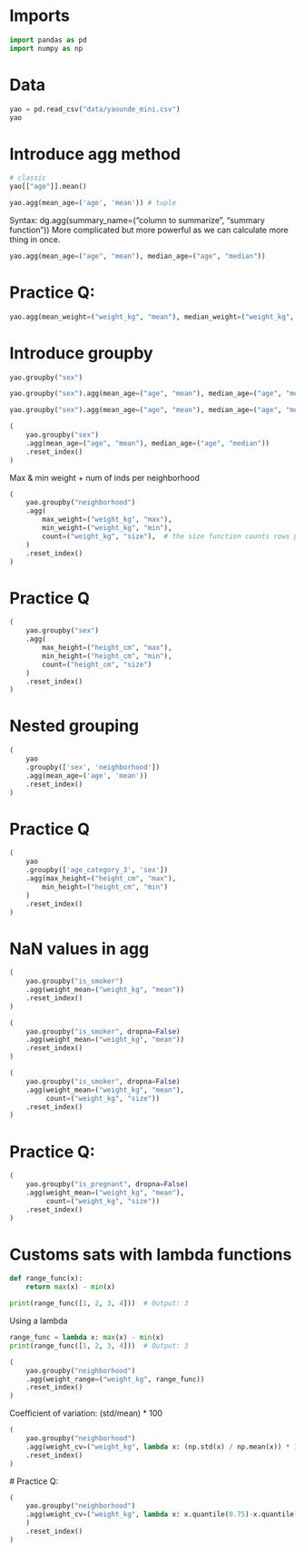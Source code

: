 # Imports

```python
import pandas as pd
import numpy as np
```

# Data

```python
yao = pd.read_csv("data/yaounde_mini.csv")
yao
```

# Introduce agg method

```python
# classic
yao[["age"]].mean()
```

```python
yao.agg(mean_age=('age', 'mean')) # tuple
```

Syntax:
dg.agg(summary_name=("column to summarize", "summary function"))
More complicated but more powerful as we can calculate more thing in once.

```python
yao.agg(mean_age=("age", "mean"), median_age=("age", "median"))
```

# Practice Q:

```python
yao.agg(mean_weight=("weight_kg", "mean"), median_weight=("weight_kg", "median"))
```

# Introduce groupby

```python
yao.groupby("sex")
```

```python
yao.groupby("sex").agg(mean_age=("age", "mean"), median_age=("age", "median"))
```

```python
yao.groupby("sex").agg(mean_age=("age", "mean"), median_age=("age", "median")).reset_index()
```

```python
(
    yao.groupby("sex")
    .agg(mean_age=("age", "mean"), median_age=("age", "median"))
    .reset_index()
)
```

Max & min weight + num of inds per neighborhood

```python
(
    yao.groupby("neighborhood")
    .agg(
        max_weight=("weight_kg", "max"),
        min_weight=("weight_kg", "min"),
        count=("weight_kg", "size"),  # the size function counts rows per group
    )
    .reset_index()
) 
```

# Practice Q

```python
(
    yao.groupby("sex")
    .agg(
        max_height=("height_cm", "max"),
        min_height=("height_cm", "min"),
        count=("height_cm", "size")
    )
    .reset_index()
)
```

# Nested grouping

```python
(
    yao
    .groupby(['sex', 'neighborhood'])
    .agg(mean_age=('age', 'mean'))
    .reset_index()
)
```

# Practice Q

```python
(
    yao
    .groupby(['age_category_3', 'sex'])
    .agg(max_height=("height_cm", "max"),
        min_height=("height_cm", "min")
    )
    .reset_index()
)
```

# NaN values in agg

```python
(
    yao.groupby("is_smoker")
    .agg(weight_mean=("weight_kg", "mean"))
    .reset_index()
)
```

```python
(
    yao.groupby("is_smoker", dropna=False)
    .agg(weight_mean=("weight_kg", "mean"))
    .reset_index()
)
```

```python
(
    yao.groupby("is_smoker", dropna=False)
    .agg(weight_mean=("weight_kg", "mean"), 
         count=("weight_kg", "size"))
    .reset_index()
)
```

# Practice Q:

```python
(
    yao.groupby("is_pregnant", dropna=False)
    .agg(weight_mean=("weight_kg", "mean"), 
         count=("weight_kg", "size"))
    .reset_index()
)
```

# Customs sats with lambda functions

```python
def range_func(x):
    return max(x) - min(x)

print(range_func([1, 2, 3, 4]))  # Output: 3
```

Using a lambda

```python
range_func = lambda x: max(x) - min(x)
print(range_func([1, 2, 3, 4]))  # Output: 3
```

```python
(
    yao.groupby("neighborhood")
    .agg(weight_range=("weight_kg", range_func))
    .reset_index()
)
```

Coefficient of variation: (std/mean) * 100

```python
(
    yao.groupby("neighborhood")
    .agg(weight_cv=("weight_kg", lambda x: (np.std(x) / np.mean(x)) * 100))
    .reset_index()
)
```

# Practice Q:

```python
(
    yao.groupby("neighborhood")
    .agg(weight_cv=("weight_kg", lambda x: x.quantile(0.75)-x.quantile(0.25))
    )
    .reset_index()
)
```

